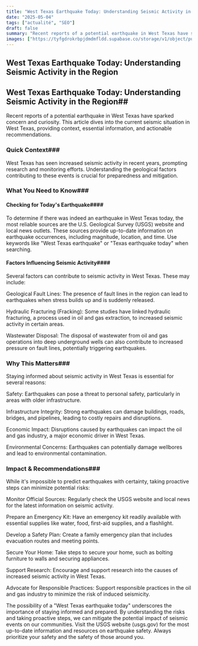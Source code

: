 ```yaml
---
title: "West Texas Earthquake Today: Understanding Seismic Activity in the Region"
date: "2025-05-04"
tags: ["actualité", "SEO"]
draft: false
summary: "Recent reports of a potential earthquake in West Texas have sparked concern and curiosity. This article dives into the current seismic situation in West Texas, providing context, essential information, and actionable recommendations."
images: ["https://tyfgdrokrbpjdmdmfldd.supabase.co/storage/v1/object/public/image/2025-05-04-02-36-14-115-04-00.jpg"]
---
```


## West Texas Earthquake Today: Understanding Seismic Activity in the Region

## West Texas Earthquake Today: Understanding Seismic Activity in the Region## 

Recent reports of a potential earthquake in West Texas have sparked concern and curiosity. This article dives into the current seismic situation in West Texas, providing context, essential information, and actionable recommendations.


### Quick Context### 

West Texas has seen increased seismic activity in recent years, prompting research and monitoring efforts. Understanding the geological factors contributing to these events is crucial for preparedness and mitigation.


### What You Need to Know### 

#### Checking for Today's Earthquake#### 
To determine if there was indeed an earthquake in West Texas today, the most reliable sources are the U.S. Geological Survey (USGS) website and local news outlets. These sources provide up-to-date information on earthquake occurrences, including magnitude, location, and time. Use keywords like "West Texas earthquake" or "Texas earthquake today" when searching.


#### Factors Influencing Seismic Activity#### 
Several factors can contribute to seismic activity in West Texas. These may include:


Geological Fault Lines: The presence of fault lines in the region can lead to earthquakes when stress builds up and is suddenly released.

Hydraulic Fracturing (Fracking): Some studies have linked hydraulic fracturing, a process used in oil and gas extraction, to increased seismic activity in certain areas.

Wastewater Disposal: The disposal of wastewater from oil and gas operations into deep underground wells can also contribute to increased pressure on fault lines, potentially triggering earthquakes.


### Why This Matters### 

Staying informed about seismic activity in West Texas is essential for several reasons:


Safety: Earthquakes can pose a threat to personal safety, particularly in areas with older infrastructure.

Infrastructure Integrity: Strong earthquakes can damage buildings, roads, bridges, and pipelines, leading to costly repairs and disruptions.

Economic Impact: Disruptions caused by earthquakes can impact the oil and gas industry, a major economic driver in West Texas.

Environmental Concerns: Earthquakes can potentially damage wellbores and lead to environmental contamination.


### Impact & Recommendations### 

While it's impossible to predict earthquakes with certainty, taking proactive steps can minimize potential risks:


Monitor Official Sources: Regularly check the USGS website and local news for the latest information on seismic activity.

Prepare an Emergency Kit: Have an emergency kit readily available with essential supplies like water, food, first-aid supplies, and a flashlight.

Develop a Safety Plan: Create a family emergency plan that includes evacuation routes and meeting points.

Secure Your Home: Take steps to secure your home, such as bolting furniture to walls and securing appliances.

Support Research: Encourage and support research into the causes of increased seismic activity in West Texas.

Advocate for Responsible Practices: Support responsible practices in the oil and gas industry to minimize the risk of induced seismicity.


The possibility of a "West Texas earthquake today" underscores the importance of staying informed and prepared. By understanding the risks and taking proactive steps, we can mitigate the potential impact of seismic events on our communities. Visit the USGS website (usgs.gov) for the most up-to-date information and resources on earthquake safety. Always prioritize your safety and the safety of those around you.

